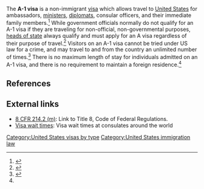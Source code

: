 The '''A-1 visa''' is a non-immigrant [[Visa (document)|visa]] which allows travel to [[United States]] for ambassadors, [[Minister (government)|ministers]], [[diplomats]], consular officers, and their immediate family members.<ref name=pocket>{{cite book |last= |first= |date=2013 |title=Immigration pocket field guide|url= |location= |publisher=Matthew Bender & Company, Inc|page=50 |isbn=}}</ref> While government officials normally do not qualify for an A-1 visa if they are traveling for non-official, non-governmental purposes, [[Head of state|heads of state]] always qualify and must apply for an A visa regardless of their purpose of travel.<ref name="dos">{{cite web |url=https://travel.state.gov/content/visas/en/other/diplomat-foreign-government-official.html |title=Visas for Diplomats and Foreign Government Officials |last1= |first1= |last2= |first2= |date= |website=US Department of State Bureau of Consular Affairs |publisher= |access-date=13 October 2016 |quote=}}</ref> Visitors on an A-1 visa cannot be tried under US law for a crime, and may travel to and from the country an unlimited number of times.<ref>{{cite web |url=http://faq.visapro.com/A1-Visa-FAQ2.asp |title=A-1 Visa - Frequently Asked Questions |last1= |first1= |last2= |first2= |date= |website=VisaPro |publisher= |access-date= 13 October 2016|quote=}}</ref> There is no maximum length of stay for individuals admitted on an A-1 visa, and there is no requirement to maintain a foreign residence.<ref name=pocket/>

==References==
{{reflist}}

==External links==
* [http://www.uscis.gov/ilink/docView/SLB/HTML/SLB/0-0-0-1/0-0-0-11261/0-0-0-17197/0-0-0-19221.html#0-0-0-9221 8 CFR 214.2 (m)]: Link to Title 8, Code of Federal Regulations.
* [http://travel.state.gov/visa/temp/wait/tempvisitors_wait.php Visa wait times]: Visa wait times at consulates around the world
{{United States visas}}
[[Category:United States visas by type]]
[[Category:United States immigration law]]
{{US-law-stub}}
